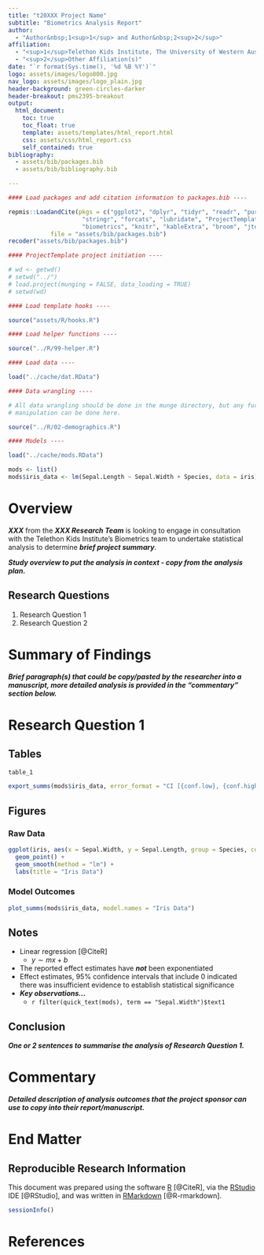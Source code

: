 ```yaml
---
title: "t20XXX Project Name"
subtitle: "Biometrics Analysis Report"
author:
  - "Author&nbsp;1<sup>1</sup> and Author&nbsp;2<sup>2</sup>"
affiliation:
  - "<sup>1</sup>Telethon Kids Institute, The University of Western Australia, Perth, Western Australia, Australia"
  - "<sup>2</sup>Other Affiliation(s)"
date: "`r format(Sys.time(), '%d %B %Y')`"
logo: assets/images/logo800.jpg
nav_logo: assets/images/logo_plain.jpg
header-background: green-circles-darker
header-breakout: pms2395-breakout
output:
  html_document:
    toc: true
    toc_float: true
    template: assets/templates/html_report.html
    css: assets/css/html_report.css
    self_contained: true
bibliography:
  - assets/bib/packages.bib
  - assets/bib/bibliography.bib

---
```


```r

#### Load packages and add citation information to packages.bib ----

repmis::LoadandCite(pkgs = c("ggplot2", "dplyr", "tidyr", "readr", "purrr", "tibble",
                     "stringr", "forcats", "lubridate", "ProjectTemplate", "repmis",
                     "biometrics", "knitr", "kableExtra", "broom", "jtools", "rmarkdown"),
            file = "assets/bib/packages.bib")
recoder("assets/bib/packages.bib")

#### ProjectTemplate project initiation ----

# wd <- getwd()
# setwd("../")
# load.project(munging = FALSE, data_loading = TRUE)
# setwd(wd)

#### Load template hooks ----

source("assets/R/hooks.R")

#### Load helper functions ----

source("../R/99-helper.R")

#### Load data ----

load("../cache/dat.RData")

#### Data wrangling ----

# All data wrangling should be done in the munge directory, but any further data
# manipulation can be done here.

source("../R/02-demographics.R")

#### Models ----

load("../cache/mods.RData")

mods <- list()
mods$iris_data <- lm(Sepal.Length ~ Sepal.Width + Species, data = iris)

```

# Overview

***XXX*** from the ***XXX Research Team*** is looking to engage in consultation with the Telethon Kids Institute's Biometrics team to undertake statistical analysis to determine ***brief project summary***.

***Study overview to put the analysis in context - copy from the analysis plan.***

## Research Questions

1.  Research Question 1
2.  Research Question 2

# Summary of Findings

***Brief paragraph(s) that could be copy/pasted by the researcher into a manuscript, more detailed analysis is provided in the "commentary" section below.***

# Research Question 1

## Tables

```r
table_1

```

```r
export_summs(mods$iris_data, error_format = "CI [{conf.low}, {conf.high}]", model.names = "Iris Data", exp = FALSE)

```

## Figures

### Raw Data

```r
ggplot(iris, aes(x = Sepal.Width, y = Sepal.Length, group = Species, color = Species)) +
  geom_point() +
  geom_smooth(method = "lm") +
  labs(title = "Iris Data")

```

### Model Outcomes

```r
plot_summs(mods$iris_data, model.names = "Iris Data")

```

## Notes

* Linear regression [@CiteR]
    - $y \sim mx + b$
* The reported effect estimates have ***not*** been exponentiated
* Effect estimates, 95% confidence intervals that include 0 indicated there was insufficient evidence to establish statistical significance
* ***Key observations...***
    - `r filter(quick_text(mods), term == "Sepal.Width")$text1`
    
## Conclusion

***One or 2 sentences to summarise the analysis of Research Question 1.***

# Commentary

***Detailed description of analysis outcomes that the project sponsor can use to copy into their report/manuscript.***

# End Matter

## Reproducible Research Information

This document was prepared using the software [R](https://www.r-project.org/) [@CiteR], via the [RStudio](https://www.rstudio.com/) IDE [@RStudio], and was written in [RMarkdown](https://rmarkdown.rstudio.com/) [@R-rmarkdown].

```r
sessionInfo()

```

# References
